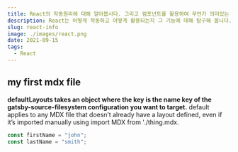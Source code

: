 ```yaml
---
title: React의 작동원리에 대해 알아봅시다. 그리고 컴포넌트를 활용하여 무언가 의미있는 것을 만들어 봅시다.
description: React는 어떻게 작동하고 어떻게 활용되는지 그 기능에 대해 탐구해 봅니다. 이것을 아는 것은 매우 중요하며 필수적이라 할 수 있습니다.
slug: react-info
image: ./images/react.png
date: 2021-09-15
tags:
  - React
---
```


## my first mdx file

**defaultLayouts takes an object where the key is the name key of the gatsby-source-filesystem configuration
you want to target.** default applies to any MDX file that doesn’t already have a layout defined, even if it’s
imported manually using import MDX from './thing.mdx.

<div className="code">

```js
const firstName = "john";
const lastName = "smith";
```

</div>
